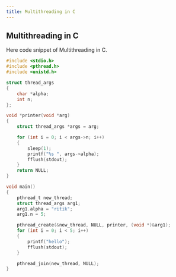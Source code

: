```yaml
---
title: Multithreading in C
---
```


## Multithreading in C

<ReadInfo time='3' updatetime='6 Feb 2022'/>

Here code snippet of Multithreading in C.

```c
#include <stdio.h>
#include <pthread.h>
#include <unistd.h>

struct thread_args
{
    char *alpha;
    int n;
};

void *printer(void *arg)
{
    struct thread_args *args = arg;

    for (int i = 0; i < args->n; i++)
    {
        sleep(1);
        printf("%s ", args->alpha);
        fflush(stdout);
    }
    return NULL;
}

void main()
{
    pthread_t new_thread;
    struct thread_args arg1;
    arg1.alpha = "ritik";
    arg1.n = 5;

    pthread_create(&new_thread, NULL, printer, (void *)&arg1);
    for (int i = 0; i < 5; i++)
    {
        printf("hello");
        fflush(stdout);
    }

    pthread_join(new_thread, NULL);
}
```

